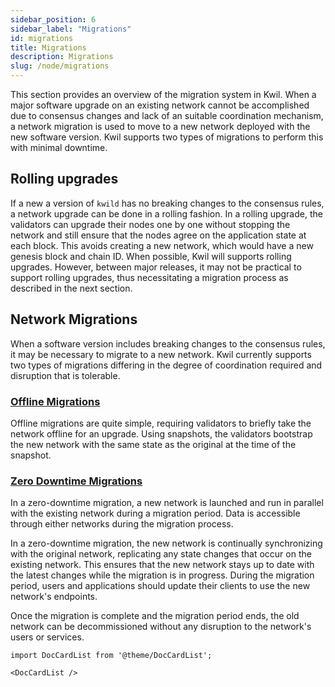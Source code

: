```yaml
---
sidebar_position: 6
sidebar_label: "Migrations"
id: migrations
title: Migrations
description: Migrations
slug: /node/migrations
---
```


This section provides an overview of the migration system in Kwil. When a major software upgrade on an existing network cannot be accomplished due to consensus changes and lack of an suitable coordination mechanism, a network migration is used to move to a new network deployed with the new software version. Kwil supports two types of migrations to perform this with minimal downtime.

## Rolling upgrades

If a new a version of `kwild` has no breaking changes to the consensus rules, a network upgrade can be done in a rolling fashion. In a rolling upgrade, the validators can upgrade their nodes one by one without stopping the network and still ensure that the nodes agree on the application state at each block. This avoids creating a new network, which would have a new genesis block and chain ID. When possible, Kwil will supports rolling upgrades. However, between major releases, it may not be practical to support rolling upgrades, thus necessitating a migration process as described in the next section.

## Network Migrations

When a software version includes breaking changes to the consensus rules, it may be necessary to migrate to a new network. Kwil currently supports two types of migrations differing in the degree of coordination required and disruption that is tolerable.

### [Offline Migrations](/docs/node/migrations/offline-migrations)

Offline migrations are quite simple, requiring validators to briefly take the network offline for an upgrade. Using snapshots, the validators bootstrap the new network with the same state as the original at the time of the snapshot.

### [Zero Downtime Migrations](/docs/node/migrations/zero-downtime-migrations)

In a zero-downtime migration, a new network is launched and run in parallel with the existing network during a migration period. Data is accessible through either networks during the migration process.

In a zero-downtime migration, the new network is continually synchronizing with the original network, replicating any state changes that occur on the existing network. This ensures that the new network stays up to date with the latest changes while the migration is in progress. During the migration period, users and applications should update their clients to use the new network's endpoints.

Once the migration is complete and the migration period ends, the old network can be decommissioned without any disruption to the network's users or services.

```mdx-code-block
import DocCardList from '@theme/DocCardList';

<DocCardList />
```

